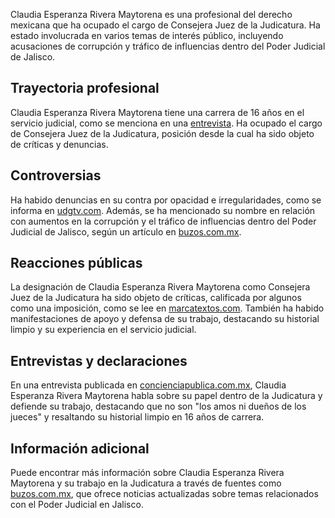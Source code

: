 Claudia Esperanza Rivera Maytorena es una profesional del derecho mexicana que ha ocupado el cargo de Consejera Juez de la Judicatura. Ha estado involucrada en varios temas de interés público, incluyendo acusaciones de corrupción y tráfico de influencias dentro del Poder Judicial de Jalisco.

## Trayectoria profesional
Claudia Esperanza Rivera Maytorena tiene una carrera de 16 años en el servicio judicial, como se menciona en una [entrevista](https://concienciapublica.com.mx/entrevistas/claudia-rivera-maytorena-no-somos-ni-los-amos-ni-duenos-de-jueces-tengo-historial-limpio-son-16-anos-de-carrera/). Ha ocupado el cargo de Consejera Juez de la Judicatura, posición desde la cual ha sido objeto de críticas y denuncias.

## Controversias
Ha habido denuncias en su contra por opacidad e irregularidades, como se informa en [udgtv.com](https://udgtv.com/noticias/por-opacidad-e-irregularidades-abogados-denuncian-a-cuatro-consejeros-de-la-judicatura/40723). Además, se ha mencionado su nombre en relación con aumentos en la corrupción y el tráfico de influencias dentro del Poder Judicial de Jalisco, según un artículo en [buzos.com.mx](https://buzos.com.mx/noticiaVer/corrupcion-y-trafico-de-influencias-aumenta-en-poder-judicial-de-jalisco).

## Reacciones públicas
La designación de Claudia Esperanza Rivera Maytorena como Consejera Juez de la Judicatura ha sido objeto de críticas, calificada por algunos como una imposición, como se lee en [marcatextos.com](https://marcatextos.com/diputados-de-la-desverguenza-al-cinismo/). También ha habido manifestaciones de apoyo y defensa de su trabajo, destacando su historial limpio y su experiencia en el servicio judicial.

## Entrevistas y declaraciones
En una entrevista publicada en [concienciapublica.com.mx](https://concienciapublica.com.mx/entrevistas/claudia-rivera-maytorena-no-somos-ni-los-amos-ni-duenos-de-jueces-tengo-historial-limpio-son-16-anos-de-carrera/), Claudia Esperanza Rivera Maytorena habla sobre su papel dentro de la Judicatura y defiende su trabajo, destacando que no son "los amos ni dueños de los jueces" y resaltando su historial limpio en 16 años de carrera.

## Información adicional
Puede encontrar más información sobre Claudia Esperanza Rivera Maytorena y su trabajo en la Judicatura a través de fuentes como [buzos.com.mx](https://buzos.com.mx/noticiaVer/corrupcion-y-trafico-de-influencias-aumenta-en-poder-judicial-de-jalisco), que ofrece noticias actualizadas sobre temas relacionados con el Poder Judicial en Jalisco.
